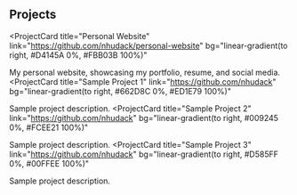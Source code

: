 ## Projects

<ProjectCard
  title="Personal Website"
  link="https://github.com/nhudack/personal-website"
  bg="linear-gradient(to right, #D4145A 0%, #FBB03B 100%)"
>
  My personal website, showcasing my portfolio, resume, and social media.
</ProjectCard>
<ProjectCard
  title="Sample Project 1"
  link="https://github.com/nhudack"
  bg="linear-gradient(to right, #662D8C 0%, #ED1E79 100%)"
>
  Sample project description.
</ProjectCard>
<ProjectCard
  title="Sample Project 2"
  link="https://github.com/nhudack"
  bg="linear-gradient(to right, #009245 0%, #FCEE21 100%)"
>
  Sample project description.
</ProjectCard>
<ProjectCard
  title="Sample Project 3"
  link="https://github.com/nhudack"
  bg="linear-gradient(to right, #D585FF 0%, #00FFEE 100%)"
>
  Sample project description.
</ProjectCard>
